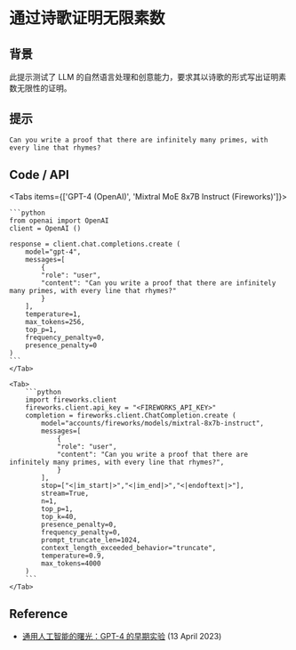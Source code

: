 # 通过诗歌证明无限素数


## 背景
此提示测试了 LLM 的自然语言处理和创意能力，要求其以诗歌的形式写出证明素数无限性的证明。

## 提示
```
Can you write a proof that there are infinitely many primes, with every line that rhymes?
```

## Code / API

<Tabs items={['GPT-4 (OpenAI)', 'Mixtral MoE 8x7B Instruct (Fireworks)']}>
    <Tab>
  
    ```python
    from openai import OpenAI
    client = OpenAI ()

    response = client.chat.completions.create (
        model="gpt-4",
        messages=[
            {
            "role": "user",
            "content": "Can you write a proof that there are infinitely many primes, with every line that rhymes?"
            }
        ],
        temperature=1,
        max_tokens=256,
        top_p=1,
        frequency_penalty=0,
        presence_penalty=0
    )
    ```
    </Tab>

    <Tab>
        ```python
        import fireworks.client
        fireworks.client.api_key = "<FIREWORKS_API_KEY>"
        completion = fireworks.client.ChatCompletion.create (
            model="accounts/fireworks/models/mixtral-8x7b-instruct",
            messages=[
                {
                "role": "user",
                "content": "Can you write a proof that there are infinitely many primes, with every line that rhymes?",
                }
            ],
            stop=["<|im_start|>","<|im_end|>","<|endoftext|>"],
            stream=True,
            n=1,
            top_p=1,
            top_k=40,
            presence_penalty=0,
            frequency_penalty=0,
            prompt_truncate_len=1024,
            context_length_exceeded_behavior="truncate",
            temperature=0.9,
            max_tokens=4000
        )
        ```
    </Tab>


</Tabs>

## Reference
- [通用人工智能的曙光：GPT-4 的早期实验](https://arxiv.org/abs/2303.12712) (13 April 2023)